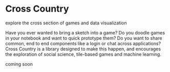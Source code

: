 
<Meta title="menu/intro" />

# Cross Country

<Subtitle>explore the cross section of games and data visualization</Subtitle>

Have you ever wanted to bring a sketch into a game? Do you doodle games in your notebook and want to quick prototype them? Do you want to share common, end to end components like a login or chat across applications? Cross Country is a library designed to make this happen, and encourages the exploration of social science, tile-based games and machine learning. 

<Canvas>
  <Story name="intro">
    <Column>
    <Paragraph>coming soon</Paragraph>
    </Column>
  </Story>
</Canvas>